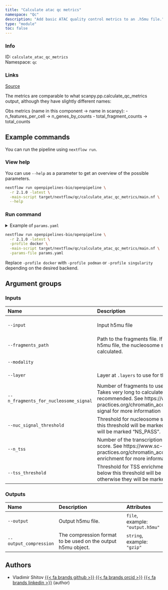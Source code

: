 ```yaml
---
title: "Calculate atac qc metrics"
namespace: "Qc"
description: "Add basic ATAC quality control metrics to an .h5mu file."
type: "module"
toc: false
---
```


::: {.column-margin}

### Info

ID: `calculate_atac_qc_metrics`  
Namespace: `qc`

### Links
[Source](https://github.com/openpipelines-bio/openpipeline/blob/2.1.0/src/qc/calculate_atac_qc_metrics/config.vsh.yaml){.btn-action .btn-sm .btn-info .btn role="button"}

:::

The metrics are comparable to what scanpy.pp.calculate_qc_metrics output,
although they have slightly different names:

Obs metrics (name in this component -> name in scanpy):
  - n_features_per_cell -> n_genes_by_counts
  - total_fragment_counts -> total_counts
    


## Example commands

You can run the pipeline using `nextflow run`.

### View help

You can use `--help` as a parameter to get an overview of the possible parameters.

```bash
nextflow run openpipelines-bio/openpipeline \
  -r 2.1.0 -latest \
  -main-script target/nextflow/qc/calculate_atac_qc_metrics/main.nf \
  --help
```

### Run command

<details>
<summary>Example of `params.yaml`</summary>
```yaml
# Inputs
input: # please fill in - example: "input.h5mu"
# fragments_path: "fragments.tsv.gz"
modality: "atac"
# layer: "raw_counts"
n_fragments_for_nucleosome_signal: 100000
nuc_signal_threshold: 2.0
n_tss: 3000
tss_threshold: 1.5

# Outputs
# output: "$id.$key.output.h5mu"
# output_compression: "gzip"

# Nextflow input-output arguments
publish_dir: # please fill in - example: "output/"
# param_list: "my_params.yaml"

# Arguments
```
</details>

```bash
nextflow run openpipelines-bio/openpipeline \
  -r 2.1.0 -latest \
  -profile docker \
  -main-script target/nextflow/qc/calculate_atac_qc_metrics/main.nf \
  -params-file params.yaml
```

:::{.callout-note}
Replace `-profile docker` with `-profile podman` or `-profile singularity` depending on the desired backend.
:::

## Argument groups

### Inputs

|Name                                  |Description                                                                                                                                                                                                                                                                           |Attributes                                |
|:----------|:--------------------------------------------------|:--------------------|
|`--input`                             |Input h5mu file                                                                                                                                                                                                                                                                       |`file`, required, example: `"input.h5mu"` |
|`--fragments_path`                    |Path to the fragments file. If not provided and not present in the input h5mu file, the nucleosome signal and TSS enrichment score will not be calculated.                                                                                                                            |`file`, example: `"fragments.tsv.gz"`     |
|`--modality`                          |                                                                                                                                                                                                                                                                                      |`string`, default: `"atac"`               |
|`--layer`                             |Layer at `.layers` to use for the calculation. If not provided, `.X` is used.                                                                                                                                                                                                         |`string`, example: `"raw_counts"`         |
|`--n_fragments_for_nucleosome_signal` |Number of fragments to use per cell for nucleosome signal calculation. Takes very long to calculate, for a test run lower value (e.g. 10e3) is recommended. See https://www.sc-best-practices.org/chromatin_accessibility/quality_control.html#nucleosome-signal for more information |`integer`, default: `100000`              |
|`--nuc_signal_threshold`              |Threshold for nucleosome signal. Cells with nucleosome signal above this threshold will be marked as low quality ("NS_FAIL"), otherwise they will be marked "NS_PASS".                                                                                                                |`double`, default: `2`                    |
|`--n_tss`                             |Number of the transcription start sites to calculate TSS enrichment score. See https://www.sc-best-practices.org/chromatin_accessibility/quality_control.html#tss-enrichment for more information                                                                                     |`integer`, default: `3000`                |
|`--tss_threshold`                     |Threshold for TSS enrichment score. Cells with TSS enrichment score below this threshold will be marked as low quality ("TSS_FAIL") otherwise they will be marked as "TSS_PASS".                                                                                                      |`double`, default: `1.5`                  |


### Outputs

|Name                   |Description                                                  |Attributes                       |
|:----------|:--------------------------------------------------|:--------------------|
|`--output`             |Output h5mu file.                                            |`file`, example: `"output.h5mu"` |
|`--output_compression` |The compression format to be used on the output h5mu object. |`string`, example: `"gzip"`      |

## Authors


  * Vladimir Shitov [{{< fa brands github >}}](https://github.com/vladimirshitov) [{{< fa brands orcid >}}](https://orcid.org/0000-0002-1960-8812) [{{< fa brands linkedin >}}](https://linkedin.com/in/vladimir-shitov-9a659513b) (author)

